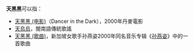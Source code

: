 '''天黑黑'''可以指：
* [[天黑黑_(电影)|天黑黑 (电影)]]（Dancer in the Dark），2000年丹麥電影
* [[天烏烏|天烏烏]]，閩南語傳統歌謠
* [[天黑黑_(歌曲)|天黑黑 (歌曲)]]，新加坡女歌手孙燕姿2000年同名音乐专辑《[[孙燕姿_(专辑)|孙燕姿]]》中的一首歌曲
{{Disambig|cat=三字消歧义}}